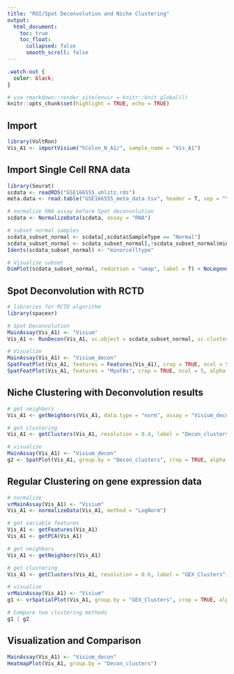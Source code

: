 ```yaml
---
title: "ROI/Spot Deconvolution and Niche Clustering"
output: 
  html_document:
    toc: true
    toc_float:
      collapsed: false
      smooth_scroll: false
---
```


```css
.watch-out {
  color: black;
}
```

```r
# use rmarkdown::render_site(envir = knitr::knit_global())
knitr::opts_chunk$set(highlight = TRUE, echo = TRUE)
```

## Import

```r
library(VoltRon)
Vis_A1 <- importVisium("hColon_N_A1/", sample_name = "Vis_A1")
```

## Import Single Cell RNA data

```r
library(Seurat)
scdata <- readRDS("GSE166555_uhlitz.rds")
meta.data <- read.table("GSE166555_meta_data.tsv", header = T, sep = "\t", na.strings = "NA", fill = TRUE)

# normalize RNA assay before Spot deconvolution
scdata <- NormalizeData(scdata, assay = "RNA")

# subset normal samples
scdata_subset_normal <- scdata[,scdata$SampleType == "Normal"]
scdata_subset_normal <- scdata_subset_normal[,!scdata_subset_normal$minorcelltype %in% c("TC1", "TC2", "TC3", "TC4", "CAFs", "Pericytes")]
Idents(scdata_subset_normal) <- "minorcelltype"

# Visualize subset
DimPlot(scdata_subset_normal, reduction = "umap", label = T) + NoLegend()
```

## Spot Deconvolution with RCTD

```r
# libraries for RCTD algorithm
library(spacexr)

# Spot Deconvolution
MainAssay(Vis_A1) <- "Visium"
Vis_A1 <- RunDecon(Vis_A1, sc.object = scdata_subset_normal, sc.cluster = "minorcelltype", max_cores = 6)

# Visualize
MainAssay(Vis_A1) <- "Visium_decon"
SpatFeatPlot(Vis_A1, features = Features(Vis_A1), crop = TRUE, ncol = 5, alpha = 1)
SpatFeatPlot(Vis_A1, features = "MyoFBs", crop = TRUE, ncol = 5, alpha = 1)
```

## Niche Clustering with Deconvolution results

```r
# get neighbors
Vis_A1 <- getNeighbors(Vis_A1, data.type = "norm", assay = "Visium_decon")

# get clustering
Vis_A1 <- getClusters(Vis_A1, resolution = 0.4, label = "Decon_clusters")

# visualize
MainAssay(Vis_A1) <- "Visium_decon"
g2 <- SpatPlot(Vis_A1, group.by = "Decon_clusters", crop = TRUE, alpha = 1)
```

## Regular Clustering on gene expression data

```r
# normalize
vrMainAssay(Vis_A1) <- "Visium"
Vis_A1 <- normalizeData(Vis_A1, method = "LogNorm")

# get variable features
Vis_A1 <- getFeatures(Vis_A1)
Vis_A1 <- getPCA(Vis_A1)

# get neighbors
Vis_A1 <- getNeighbors(Vis_A1)

# get clustering
Vis_A1 <- getClusters(Vis_A1, resolution = 0.6, label = "GEX_Clusters")

# visualize
vrMainAssay(Vis_A1) <- "Visium"
g1 <- vrSpatialPlot(Vis_A1, group.by = "GEX_Clusters", crop = TRUE, alpha = 1)

# Compare two clustering methods
g1 | g2
```

## Visualization and Comparison

```r
MainAssay(Vis_A1) <- "Visium_decon"
HeatmapPlot(Vis_A1, group.by = "Decon_clusters")
```
